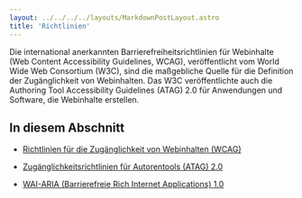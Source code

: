 ```yaml
---
layout: ../../../../layouts/MarkdownPostLayout.astro
title: 'Richtlinien'
---
```


Die international anerkannten Barrierefreiheitsrichtlinien für Webinhalte (Web
Content Accessibility Guidelines, WCAG), veröffentlicht vom World Wide Web
Consortium (W3C), sind die maßgebliche Quelle für die Definition der Zugänglichkeit
von Webinhalten. Das W3C veröffentlichte auch die Authoring Tool Accessibility
Guidelines (ATAG) 2.0 für Anwendungen und Software, die Webinhalte erstellen.

## In diesem Abschnitt

- [Richtlinien für die Zugänglichkeit von Webinhalten (WCAG)](/tutorials/grundlagen/richtlinien/wcag)

- [Zugänglichkeitsrichtlinien für Autorentools (ATAG) 2.0](/tutorials/grundlagen/richtlinien/atag)

- [WAI-ARIA (Barrierefreie Rich Internet Applications) 1.0](/tutorials/grundlagen/richtlinien/wai-aria)
